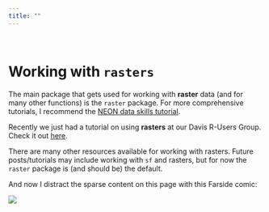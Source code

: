 ```yaml
---
title: ""
---
```


<br>

# Working with `rasters`

The main package that gets used for working with **raster** data (and for many other functions) is the `raster` package. For more comprehensive tutorials, I recommend the [NEON data skills tutorial](http://neondataskills.org/R/Raster-Data-In-R/). 

Recently we just had a tutorial on using **rasters** at our Davis R-Users Group. Check it out [here](http://d-rug.github.io/blog/2017/Kate-Tiedeman-on-using-the-raster-package).

There are many other resources available for working with rasters. Future posts/tutorials may include working with `sf` and rasters, but for now the `raster` package is (and should be) the default.

And now I distract the sparse content on this page with this Farside comic:

![](figs/scientist-ice-cream.jpg)